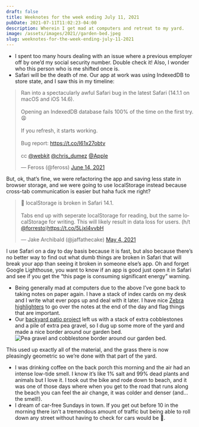 ```yaml
---
draft: false
title: Weeknotes for the week ending July 11, 2021
pubDate: 2021-07-11T11:02:23-04:00
description: Wherein I get mad at computers and retreat to my yard.
image: /assets/images/2021//garden-bed.jpeg
slug: weeknotes-for-the-week-ending-july-11-2021
---
```


- I spent too many hours dealing with an issue where a previous employer off by one’d my social security number. Double check it! Also, I wonder who this person who is me shifted once is.
- Safari will be the death of me. Our app at work was using IndexedDB to store state, and I saw this in my timeline: 
<blockquote class="twitter-tweet"><p lang="en" dir="ltr">Ran into a spectacularly awful Safari bug in the latest Safari (14.1.1 on macOS and iOS 14.6).<br/><br/>Opening an IndexedDB database fails 100% of the time on the first try. 😩<br/><br/>If you refresh, it starts working.<br/><br/>Bug report: <a href="https://t.co/I61x27obtv">https://t.co/I61x27obtv</a><br/><br/>cc <a href="https://twitter.com/webkit?ref_src=twsrc%5Etfw">@webkit</a> <a href="https://twitter.com/chris_dumez?ref_src=twsrc%5Etfw">@chris_dumez</a> <a href="https://twitter.com/Apple?ref_src=twsrc%5Etfw">@Apple</a></p>&mdash; Feross (@feross) <a href="https://twitter.com/feross/status/1404568122158313474?ref_src=twsrc%5Etfw">June 14, 2021</a></blockquote> <script async src="https://platform.twitter.com/widgets.js" charset="utf-8"></script>

But, ok, that’s fine, we were refactoring the app and saving less state in browser storage, and we were going to use localStorage instead because cross-tab communication is easier but haha fuck me right?

<blockquote class="twitter-tweet"><p lang="en" dir="ltr">😬 localStorage is broken in Safari 14.1.<br/><br/>Tabs end up with seperate localStorage for reading, but the same localStorage for writing. This will likely result in data loss for users. (h/t <a href="https://twitter.com/forresto?ref_src=twsrc%5Etfw">@forresto</a>)<a href="https://t.co/5Ljxl4vvbH">https://t.co/5Ljxl4vvbH</a></p>&mdash; Jake Archibald (@jaffathecake) <a href="https://twitter.com/jaffathecake/status/1389493762129375232?ref_src=twsrc%5Etfw">May 4, 2021</a></blockquote> <script async src="https://platform.twitter.com/widgets.js" charset="utf-8"></script>

I use Safari on a day to day basis because it is fast, but also because there’s no better way to find out what dumb things are broken in Safari that will break your app than seeing it broken in someone else’s app. Oh and forget Google Lighthouse, you want to know if an app is good just open it in Safari and see if you get the “this page is consuming significant energy” warning.
- Being generally mad at computers due to the above I’ve gone back to taking notes on paper again. I have a stack of index cards on my desk and I write what ever pops up and deal with it later. I have nice [Zebra highlighters](https://www.zebrapen.com/mildliner/) to go over the notes at the end of the day and flag things that are important.
- Our [backyard patio project](https://www.builtwith.coffee/blog-posts/2021/06/weeknotes-for-the-week-ending-june-20) left us with a stack of extra cobblestones and a pile of extra pea gravel, so I dug up some more of the yard and made a nice border around our garden bed.
![Pea gravel and cobblestone border around our garden bed.](/assets/images/2021//garden-bed.jpeg)

This used up exactly all of the material, and the grass there is now pleasingly geometric so we’re done with that part of the yard.
- I was drinking coffee on the back porch this morning and the air had an intense low-tide smell. I know it’s like 1% salt and 99% dead plants and animals but I love it. I took out the bike and rode down to beach, and it was one of those days where when you get to the road that runs along the beach you can feel the air change, it was colder and denser (and… the smell!).
- I dream of car-free Sundays in town. If you get out before 10 in the morning there isn’t a tremendous amount of traffic but being able to roll down any street without having to check for cars would be 💯.